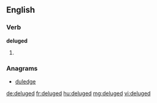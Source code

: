 ==English==

===Verb===
'''deluged'''

# {{en-past of|deluge}}

===Anagrams===
* [[duledge#English|duledge]]

[[de:deluged]]
[[fr:deluged]]
[[hu:deluged]]
[[mg:deluged]]
[[vi:deluged]]